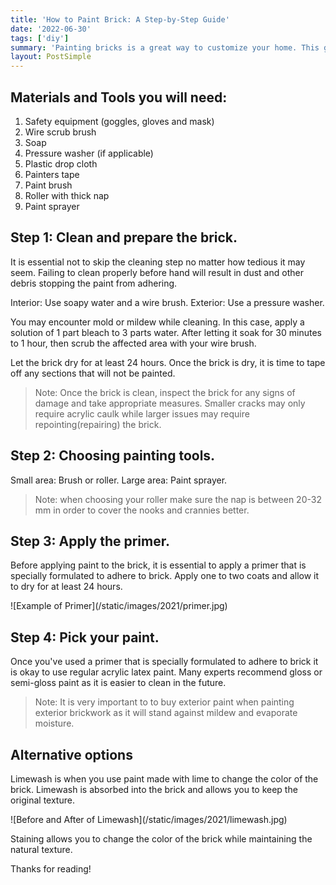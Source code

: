 ```yaml
---
title: 'How to Paint Brick: A Step-by-Step Guide'
date: '2022-06-30'
tags: ['diy']
summary: 'Painting bricks is a great way to customize your home. This guide will help you to paint bricks in a few steps.'
layout: PostSimple
---
```


## Materials and Tools you will need:

1. Safety equipment (goggles, gloves and mask)
2. Wire scrub brush
3. Soap
4. Pressure washer (if applicable)
5. Plastic drop cloth
6. Painters tape
7. Paint brush
8. Roller with thick nap
9. Paint sprayer

## Step 1: Clean and prepare the brick.

It is essential not to skip the cleaning step no matter how tedious it may seem. Failing to clean properly before hand will result in dust and other debris stopping the paint from adhering.

Interior: Use soapy water and a wire brush.
Exterior: Use a pressure washer.

You may encounter mold or mildew while cleaning. In this case, apply a solution of 1 part bleach to 3 parts water. After letting it soak for 30 minutes to 1 hour, then scrub the affected area with your wire brush.

Let the brick dry for at least 24 hours. Once the brick is dry, it is time to tape off any sections that will not be painted.

> Note: Once the brick is clean, inspect the brick for any signs of damage and take appropriate measures. Smaller cracks may only require acrylic caulk while larger issues may require repointing(repairing) the brick.

## Step 2: Choosing painting tools.

Small area: Brush or roller.
Large area: Paint sprayer.

> Note: when choosing your roller make sure the nap is between 20-32 mm in order to cover the nooks and crannies better.

## Step 3: Apply the primer.

Before applying paint to the brick, it is essential to apply a primer that is specially formulated to adhere to brick. Apply one to two coats and allow it to dry for at least 24 hours.

<div className="flex flex-wrap justify-center">
  <div className="my-1 px-2 w-1/2 overflow-hidden xl:my-1 xl:px-2 xl:w-1/4">
    ![Example of Primer](/static/images/2021/primer.jpg)
  </div>
</div>

## Step 4: Pick your paint.

Once you've used a primer that is specially formulated to adhere to brick it is okay to use regular acrylic latex paint. Many experts recommend gloss or semi-gloss paint as it is easier to clean in the future.

> Note: It is very important to to buy exterior paint when painting exterior brickwork as it will stand against mildew and evaporate moisture.

## Alternative options

Limewash is when you use paint made with lime to change the color of the brick. Limewash is absorbed into the brick and allows you to keep the original texture.

<div className="flex flex-wrap justify-center">
  <div className="my-1 px-2 w-full overflow-hidden">
    ![Before and After of Limewash](/static/images/2021/limewash.jpg)
  </div>
</div>

Staining allows you to change the color of the brick while maintaining the natural texture.

Thanks for reading!
